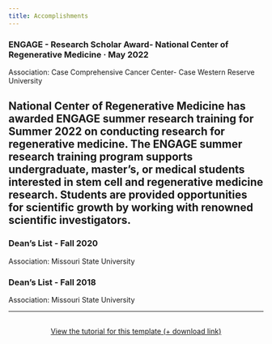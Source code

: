 ```yaml
---
title: Accomplishments 
---
```


### ENGAGE - Research Scholar Award- National Center of Regenerative Medicine · May 2022
Association: Case Comprehensive Cancer Center- Case Western Reserve University

National Center of Regenerative Medicine has awarded ENGAGE summer research training for Summer 2022 on conducting research for regenerative medicine. The ENGAGE summer research training program supports undergraduate, master's, or medical students interested in stem cell and regenerative medicine research. Students are provided opportunities for scientific growth by working with renowned scientific investigators.
----

### Dean's List - Fall 2020 
Association: Missouri State University

### Dean's List - Fall 2018
Association: Missouri State University

----

```{=html}
<div  style="margin: 30px; text-align: center;">
<a class="btn btn-primary" href="https://www.marvinschmitt.com/blog/website-tutorial-quarto/" role="button" target="_blank" style="padding: 15px 30px;">View the tutorial for this template (+ download link)</a>
</div>
```
